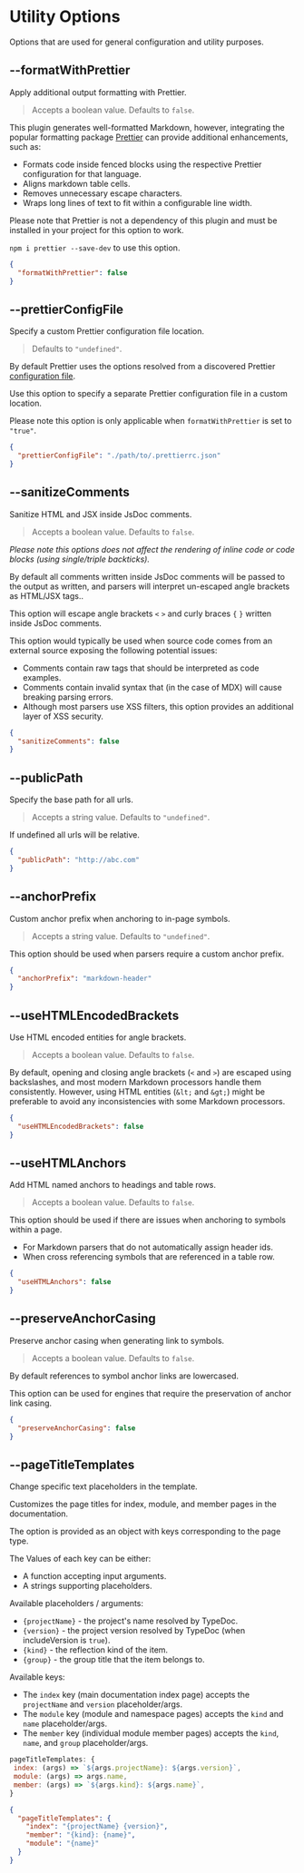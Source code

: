 
# Utility Options

Options that are used for general configuration and utility purposes.

## --formatWithPrettier

<Callout emoji="💡">Apply additional output formatting with Prettier.</Callout>

> Accepts a boolean value. Defaults to `false`.

This plugin generates well-formatted Markdown, however, integrating the popular formatting package [Prettier](https://prettier.io/) can provide additional enhancements, such as:

- Formats code inside fenced blocks using the respective Prettier configuration for that language.
- Aligns markdown table cells.
- Removes unnecessary escape characters.
- Wraps long lines of text to fit within a configurable line width.

Please note that Prettier is not a dependency of this plugin and must be installed in your project for this option to work.

`npm i prettier --save-dev` to use this option.

```json filename="typedoc.json"
{
  "formatWithPrettier": false
}
```

## --prettierConfigFile

<Callout emoji="💡">
  Specify a custom Prettier configuration file location.
</Callout>

> Defaults to `"undefined"`.

By default Prettier uses the options resolved from a discovered Prettier [configuration file](https://prettier.io/docs/en/configuration.html).

Use this option to specify a separate Prettier configuration file in a custom location.

Please note this option is only applicable when `formatWithPrettier` is set to `"true"`.

```json filename="typedoc.json"
{
  "prettierConfigFile": "./path/to/.prettierrc.json"
}
```

## --sanitizeComments

<Callout emoji="💡">Sanitize HTML and JSX inside JsDoc comments.</Callout>

> Accepts a boolean value. Defaults to `false`.

_Please note this options does not affect the rendering of inline code or code blocks (using single/triple backticks)._

By default all comments written inside JsDoc comments will be passed to the output as written, and parsers will interpret un-escaped angle brackets as HTML/JSX tags..

This option will escape angle brackets `<` `>` and curly braces `{` `}` written inside JsDoc comments.

This option would typically be used when source code comes from an external source exposing the following potential issues:

- Comments contain raw tags that should be interpreted as code examples.
- Comments contain invalid syntax that (in the case of MDX) will cause breaking parsing errors.
- Although most parsers use XSS filters, this option provides an additional layer of XSS security.

```json filename="typedoc.json"
{
  "sanitizeComments": false
}
```

## --publicPath

<Callout emoji="💡">Specify the base path for all urls.</Callout>

> Accepts a string value. Defaults to `"undefined"`.

If undefined all urls will be relative.

```json filename="typedoc.json"
{
  "publicPath": "http://abc.com"
}
```

## --anchorPrefix

<Callout emoji="💡">
  Custom anchor prefix when anchoring to in-page symbols.
</Callout>

> Accepts a string value. Defaults to `"undefined"`.

This option should be used when parsers require a custom anchor prefix.

```json filename="typedoc.json"
{
  "anchorPrefix": "markdown-header"
}
```

## --useHTMLEncodedBrackets

<Callout emoji="💡">Use HTML encoded entities for angle brackets.</Callout>

> Accepts a boolean value. Defaults to `false`.

By default, opening and closing angle brackets (`<` and `>`) are escaped using backslashes, and most modern Markdown processors handle them consistently.
However, using HTML entities (`&lt;` and `&gt;`) might be preferable to avoid any inconsistencies with some Markdown processors.

```json filename="typedoc.json"
{
  "useHTMLEncodedBrackets": false
}
```

## --useHTMLAnchors

<Callout emoji="💡">Add HTML named anchors to headings and table rows.</Callout>

> Accepts a boolean value. Defaults to `false`.

This option should be used if there are issues when anchoring to symbols within a page.

- For Markdown parsers that do not automatically assign header ids.
- When cross referencing symbols that are referenced in a table row.

```json filename="typedoc.json"
{
  "useHTMLAnchors": false
}
```

## --preserveAnchorCasing

<Callout emoji="💡">
  Preserve anchor casing when generating link to symbols.
</Callout>

> Accepts a boolean value. Defaults to `false`.

By default references to symbol anchor links are lowercased.

This option can be used for engines that require the preservation of anchor link casing.

```json filename="typedoc.json"
{
  "preserveAnchorCasing": false
}
```

## --pageTitleTemplates

<Callout emoji="💡">Change specific text placeholders in the template.</Callout>

>

Customizes the page titles for index, module, and member pages in the documentation.

The option is provided as an object with keys corresponding to the page type.

The Values of each key can be either:

- A function accepting input arguments.
- A strings supporting placeholders.

Available placeholders / arguments:

- `{projectName}` - the project's name resolved by TypeDoc.
- `{version}` - the project version resolved by TypeDoc (when includeVersion is `true`).
- `{kind}` - the reflection kind of the item.
- `{group}` - the group title that the item belongs to.

Available keys:

- The `index` key (main documentation index page) accepts the `projectName` and `version` placeholder/args.
- The `module` key (module and namespace pages) accepts the `kind` and `name` placeholder/args.
- The `member` key (individual module member pages) accepts the `kind`, `name`, and `group` placeholder/args.

```js filename="typedoc.cjs"
pageTitleTemplates: {
 index: (args) => `${args.projectName}: ${args.version}`,
 module: (args) => args.name,
 member: (args) => `${args.kind}: ${args.name}`,
}
```

```json filename="typedoc.json"
{
  "pageTitleTemplates": {
    "index": "{projectName} {version}",
    "member": "{kind}: {name}",
    "module": "{name}"
  }
}
```
